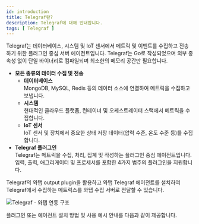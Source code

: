 ```yaml
---
id: introduction
title: Telegraf란?
description: Telegraf에 대해 안내합니다.
tags: [ Telegraf ]
---
```



Telegraf는 데이터베이스, 시스템 및 IoT 센서에서 메트릭 및 이벤트를 수집하고 전송하기 위한 플러그인 중심 서버 에이전트입니다. Telegraf는 Go로 작성되었으며 외부 종속성 없이 단일 바이너리로 컴파일되며 최소한의 메모리 공간만 필요합니다.

* **모든 종류의 데이터 수집 및 전송**
    * **데이터베이스**  
        MongoDB, MySQL, Redis 등의 데이터 소스에 연결하여 메트릭을 수집하고 보냅니다. 
    * **시스템**  
        현대적인 클라우드 플랫폼, 컨테이너 및 오케스트레이터 스택에서 메트릭을 수집합니다. 
    * **IoT 센서**   
        IoT 센서 및 장치에서 중요한 상태 저장 데이터(압력 수준, 온도 수준 등)를 수집합니다.
* **Telegraf 플러그인**  
    Telegraf는 메트릭을 수집, 처리, 집계 및 작성하는 플러그인 중심 에이전트입니다. 입력, 출력, 애그리게이터 및 프로세서를 포함한 4가지 범주의 플러그인을 지원합니다.

Telegraf의 와탭 output plugin을 활용하고 와탭 Telegraf 에이전트를 설치하여 Telegraf에서 수집하는 메트릭스를 와탭 수집 서버로 전달할 수 있습니다. 

![Telegraf - 와탭 연동 구조](/img/blog_46_01.png)

플러그인 또는 에이전트 설치 방법 및 사용 예시 안내를 다음과 같이 제공합니다.

<DocCardList/>

<!-- 
수집된 데이터는 whatap의 프로젝트 내부에서 확인 가능합니다.
-->